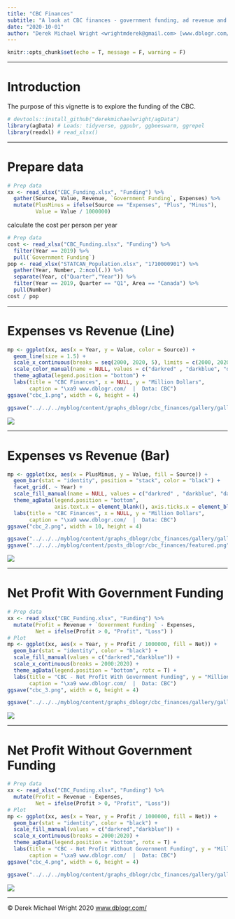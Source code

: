 ```yaml
---
title: "CBC Finances"
subtitle: "A look at CBC finances - government funding, ad revenue and total profit"
date: "2020-10-01"
author: "Derek Michael Wright <wrightmderek@gmail.com> [www.dblogr.com/](https://dblogr.com/) [-Image Gallery-](https://dblogr.com/graphs_dblogr/cbc_finances/)"
---
```


```r
knitr::opts_chunk$set(echo = T, message = F, warning = F)
```

---

# Introduction

The purpose of this vignette is to explore the funding of the CBC. 

```r
# devtools::install_github("derekmichaelwright/agData")
library(agData) # Loads: tidyverse, ggpubr, ggbeeswarm, ggrepel
library(readxl) # read_xlsx()
```

---

# Prepare data

```r
# Prep data
xx <- read_xlsx("CBC_Funding.xlsx", "Funding") %>% 
  gather(Source, Value, Revenue, `Government Funding`, Expenses) %>%
  mutate(PlusMinus = ifelse(Source == "Expenses", "Plus", "Minus"),
         Value = Value / 1000000)
```

calculate the cost per person per year

```r
# Prep data
cost <- read_xlsx("CBC_Funding.xlsx", "Funding") %>% 
  filter(Year == 2019) %>% 
  pull(`Government Funding`) 
pop <- read_xlsx("STATCAN_Population.xlsx", "1710000901") %>% 
  gather(Year, Number, 2:ncol(.)) %>%
  separate(Year, c("Quarter","Year")) %>%
  filter(Year == 2019, Quarter == "Q1", Area == "Canada") %>% 
  pull(Number)
cost / pop
```

---

# Expenses vs Revenue (Line)

```r
mp <- ggplot(xx, aes(x = Year, y = Value, color = Source)) + 
  geom_line(size = 1.5) + 
  scale_x_continuous(breaks = seq(2000, 2020, 5), limits = c(2000, 2020)) +
  scale_color_manual(name = NULL, values = c("darkred" , "darkblue", "darkgreen")) +
  theme_agData(legend.position = "bottom") +
  labs(title = "CBC Finances", x = NULL, y = "Million Dollars",
       caption = "\xa9 www.dblogr.com/  |  Data: CBC")
ggsave("cbc_1.png", width = 6, height = 4)
```

```r
ggsave("../../../myblog/content/graphs_dblogr/cbc_finances/gallery/gallery/cbc_1.png", mp, width = 6, height = 4)
```

![](cbc_1.png)

---

# Expenses vs Revenue (Bar)

```r
mp <- ggplot(xx, aes(x = PlusMinus, y = Value, fill = Source)) + 
  geom_bar(stat = "identity", position = "stack", color = "black") +
  facet_grid(. ~ Year) +
  scale_fill_manual(name = NULL, values = c("darkred" , "darkblue", "darkgreen")) +
  theme_agData(legend.position = "bottom",
               axis.text.x = element_blank(), axis.ticks.x = element_blank()) +
  labs(title = "CBC Finances", x = NULL, y = "Million Dollars",
       caption = "\xa9 www.dblogr.com/  |  Data: CBC")
ggsave("cbc_2.png", width = 10, height = 4)
```

```r
ggsave("../../../myblog/content/graphs_dblogr/cbc_finances/gallery/gallery/cbc_2.png", mp, width = 10, height = 4)
ggsave("../../../myblog/content/posts_dblogr/cbc_finances/featured.png", mp, width = 10, height = 4)
```

![](cbc_2.png)

---

# Net Profit With Government Funding

```r
# Prep data
xx <- read_xlsx("CBC_Funding.xlsx", "Funding") %>% 
  mutate(Profit = Revenue + `Government Funding` - Expenses,
         Net = ifelse(Profit > 0, "Profit", "Loss") )
# Plot
mp <- ggplot(xx, aes(x = Year, y = Profit / 1000000, fill = Net)) + 
  geom_bar(stat = "identity", color = "black") +
  scale_fill_manual(values = c("darkred","darkblue")) +
  scale_x_continuous(breaks = 2000:2020) +
  theme_agData(legend.position = "bottom", rotx = T) +
  labs(title = "CBC - Net Profit With Government Funding", y = "Million Dollars",
       caption = "\xa9 www.dblogr.com/  |  Data: CBC")
ggsave("cbc_3.png", width = 6, height = 4)
```

```r
ggsave("../../../myblog/content/graphs_dblogr/cbc_finances/gallery/gallery/cbc_3.png", mp, width = 6, height = 4)
```

![](cbc_3.png)

---

# Net Profit Without Government Funding

```r
# Prep data
xx <- read_xlsx("CBC_Funding.xlsx", "Funding") %>% 
  mutate(Profit = Revenue - Expenses,
         Net = ifelse(Profit > 0, "Profit", "Loss"))
# Plot
mp <- ggplot(xx, aes(x = Year, y = Profit / 1000000, fill = Net)) + 
  geom_bar(stat = "identity", color = "black") +
  scale_fill_manual(values = c("darkred","darkblue")) +
  scale_x_continuous(breaks = 2000:2020) +
  theme_agData(legend.position = "bottom", rotx = T) +
  labs(title = "CBC - Net Profit Without Government Funding", y = "Million Dollars",
       caption = "\xa9 www.dblogr.com/  |  Data: CBC")
ggsave("cbc_4.png", width = 6, height = 4)
```

```r
ggsave("../../../myblog/content/graphs_dblogr/cbc_finances/gallery/gallery/cbc_4.png", mp, width = 6, height = 4)
```

![](cbc_4.png)

---

&copy; Derek Michael Wright 2020 [www.dblogr.com/](https://dblogr.netlify.com/)
